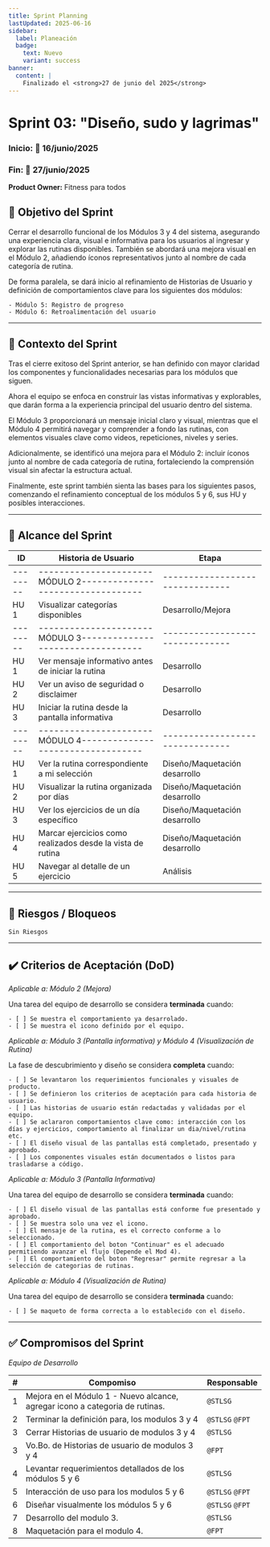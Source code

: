 ```yaml
---
title: Sprint Planning
lastUpdated: 2025-06-16
sidebar:
  label: Planeación
  badge:
    text: Nuevo
    variant: success
banner:
  content: |
    Finalizado el <strong>27 de junio del 2025</strong>
---
```


# Sprint 03: "Diseño, sudo y lagrimas"
### Inicio: 🚩 16/junio/2025
### Fin:    🏁 27/junio/2025

**Product Owner:** Fitness para todos

## 🎯 Objetivo del Sprint

Cerrar el desarrollo funcional de los Módulos 3 y 4 del sistema, asegurando una experiencia clara,
visual e informativa para los usuarios al ingresar y explorar las rutinas disponibles.
También se abordará una mejora visual en el Módulo 2, añadiendo íconos representativos junto al
nombre de cada categoría de rutina.

De forma paralela, se dará inicio al refinamiento de Historias de Usuario y definición de comportamientos clave para los siguientes dos módulos:

	- Módulo 5: Registro de progreso
	- Módulo 6: Retroalimentación del usuario
---

## 🧠 Contexto del Sprint

Tras el cierre exitoso del Sprint anterior, se han definido con mayor claridad los componentes y
funcionalidades necesarias para los módulos que siguen.

Ahora el equipo se enfoca en construir las vistas informativas y explorables, que darán forma a la
experiencia principal del usuario dentro del sistema.

El Módulo 3 proporcionará un mensaje inicial claro y visual, mientras que el Módulo 4 permitirá navegar y
comprender a fondo las rutinas, con elementos visuales clave como videos, repeticiones, niveles y series.

Adicionalmente, se identificó una mejora para el Módulo 2: incluir íconos junto al nombre de cada
categoría de rutina, fortaleciendo la comprensión visual sin afectar la estructura actual.

Finalmente, este sprint también sienta las bases para los siguientes pasos, comenzando el refinamiento
conceptual de los módulos 5 y 6, sus HU y posibles interacciones.


---

## 📌 Alcance del Sprint

| ID     | Historia de Usuario                                            | Etapa                         |
|--------|----------------------------------------------------------------|-------------------------------|
|--------|----------------------MÓDULO 2----------------------------------|-------------------------------|
| HU 1   | Visualizar categorías disponibles                              | Desarrollo/Mejora             |
|--------|----------------------MÓDULO 3----------------------------------|-------------------------------|
| HU 1   | Ver mensaje informativo antes de iniciar la rutina             | Desarrollo                    |
| HU 2   | Ver un aviso de seguridad o disclaimer                         | Desarrollo                    |
| HU 3   | Iniciar la rutina desde la pantalla informativa                | Desarrollo                    |
|--------|----------------------MÓDULO 4----------------------------------|-------------------------------|
| HU 1   | Ver la rutina correspondiente a mi selección                   | Diseño/Maquetación desarrollo |
| HU 2   | Visualizar la rutina organizada por días                       | Diseño/Maquetación desarrollo |
| HU 3   | Ver los ejercicios de un día específico                        | Diseño/Maquetación desarrollo |
| HU 4   | Marcar ejercicios como realizados desde la vista de rutina     | Diseño/Maquetación desarrollo |
| HU 5   | Navegar al detalle de un ejercicio                             | Análisis                      |

---

## 🚧 Riesgos / Bloqueos

`Sin Riesgos`

---

## ✔️ Criterios de Aceptación (DoD)

_Aplicable a: Módulo 2 (Mejora)_

Una tarea del equipo de desarrollo se considera **terminada** cuando:

	- [ ] Se muestra el comportamiento ya desarrolado.
	- [ ] Se muestra el icono definido por el equipo.

_Aplicable a: Módulo 3 (Pantalla informativa) y Módulo 4 (Visualización de Rutina)_

La fase de descubrimiento y diseño se considera **completa** cuando:

	- [ ] Se levantaron los requerimientos funcionales y visuales de producto.
	- [ ] Se definieron los criterios de aceptación para cada historia de usuario.
	- [ ] Las historias de usuario están redactadas y validadas por el equipo.
	- [ ] Se aclararon comportamientos clave como: interacción con los días y ejercicios, comportamiento al finalizar un dia/nivel/rutina etc.
	- [ ] El diseño visual de las pantallas está completado, presentado y aprobado.
	- [ ] Los componentes visuales están documentados o listos para trasladarse a código.

_Aplicable a: Módulo 3 (Pantalla Informativa)_

Una tarea del equipo de desarrollo se considera **terminada** cuando:

	- [ ] El diseño visual de las pantallas está conforme fue presentado y aprobado.
	- [ ] Se muestra solo una vez el icono.
	- [ ] El mensaje de la rutina, es el correcto conforme a lo seleccionado.
	- [ ] El comportamiento del boton "Continuar" es el adecuado permitiendo avanzar el flujo (Depende el Mod 4).
	- [ ] El comportamiento del boton "Regresar" permite regresar a la selección de categorias de rutinas.

_Aplicable a: Módulo 4 (Visualización de Rutina)_

Una tarea del equipo de desarrollo se considera **terminada** cuando:

	- [ ] Se maqueto de forma correcta a lo establecido con el diseño.

---

## ✅ Compromisos del Sprint

_Equipo de Desarrollo_

| # | Compomiso                                                                                           | Responsable |
| - |-----------------------------------------------------------------------------------------------------|-------------|
| 1 | Mejora en el Módulo 1 - Nuevo alcance, agregar icono a categoria de rutinas.                   			| `@STLSG`        |
| 2 | Terminar la definición para, los modulos 3 y 4                                                			| `@STLSG` `@FPT` |
| 3 | Cerrar Historias de usuario de modulos 3 y 4                                                  			| `@STLSG`        |
| 3 | Vo.Bo. de Historias de usuario de modulos 3 y 4                                                			| `@FPT`          |
| 4 | Levantar requerimientos detallados de los módulos 5 y 6                                       			| `@STLSG`        |
| 5 | Interacción de uso para los modulos 5 y 6                                                     			| `@STLSG` `@FPT` |
| 6 | Diseñar visualmente los módulos 5 y 6                                                         			| `@STLSG` `@FPT` |
| 7 | Desarrollo del modulo 3.                                                                       			| `@STLSG`        |
| 8 | Maquetación para el modulo 4.                                                                 			| `@FPT`          |

